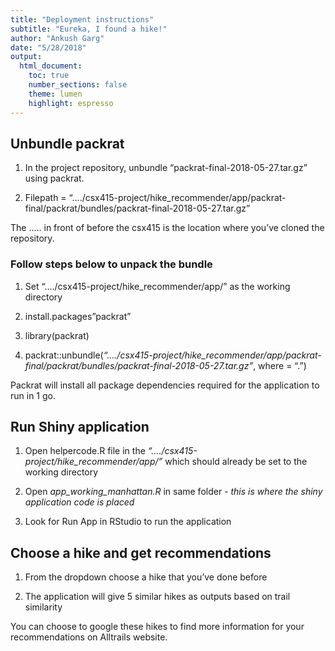 ```yaml
---
title: "Deployment instructions"
subtitle: "Eureka, I found a hike!"
author: "Ankush Garg"
date: "5/28/2018"
output: 
  html_document:
    toc: true
    number_sections: false
    theme: lumen
    highlight: espresso
---
```


## Unbundle packrat 

1. In the project repository, unbundle "packrat-final-2018-05-27.tar.gz" using packrat.

2. Filepath = "..../csx415-project/hike_recommender/app/packrat-final/packrat/bundles/packrat-final-2018-05-27.tar.gz"

The ..... in front of before the csx415 is the location where you've cloned the repository.


### Follow steps below to unpack the bundle 

1. Set "..../csx415-project/hike_recommender/app/" as the working directory 

2. install.packages"packrat" 

3. library(packrat)

4. packrat::unbundle(*"..../csx415-project/hike_recommender/app/packrat-final/packrat/bundles/packrat-final-2018-05-27.tar.gz"*, where = ".")

Packrat will install all package dependencies required for the application to run in 1 go. 

## Run Shiny application 

1. Open helpercode.R file in the *"..../csx415-project/hike_recommender/app/"* which should already be set to the working directory

2. Open *app_working_manhattan.R* in same folder - *this is where the shiny application code is placed*

3. Look for Run App in RStudio to run the application


## Choose a hike and get recommendations

1. From the dropdown choose a hike that you've done before

2. The application will give 5 similar hikes as outputs based on trail similarity 

You can choose to google these hikes to find more information for your recommendations on Alltrails website.
  






